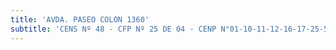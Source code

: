```yaml
---
title: 'AVDA. PASEO COLON 1360'
subtitle: 'CENS Nº 48 - CFP Nº 25 DE 04 - CENP N°01-10-11-12-16-17-25-51 - PI ISAURO ARANCIBIA - CENOF CENTRO ISAURO ARANCIBIA'
---
```



